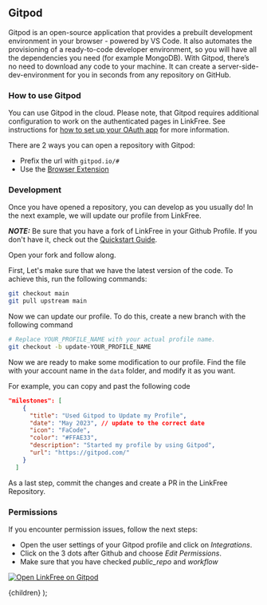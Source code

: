 
## Gitpod

Gitpod is an open-source application that provides a prebuilt development environment in your browser - powered by VS Code. It also automates the provisioning of a ready-to-code developer environment, so you will have all the dependencies you need (for example MongoDB). With Gitpod, there’s no need to download any code to your machine. It can create a server-side-dev-environment for you in seconds from any repository on GitHub.

### How to use Gitpod

You can use Gitpod in the cloud. Please note, that Gitpod requires additional configuration to work on the authenticated pages in LinkFree.  See instructions for [how to set up your OAuth app](/docs/environments/environment-variables) for more information.

There are 2 ways you can open a repository with Gitpod:

- Prefix the url with `gitpod.io/#`
- Use the [Browser Extension](https://www.gitpod.io/docs/configure/user-settings/browser-extension)

### Development

Once you have opened a repository, you can develop as you usually do! In the next example, we will update our profile from LinkFree.

**_NOTE:_** Be sure that you have a fork of LinkFree in your Github Profile. If you don't have it, check out the [Quickstart Guide](https://linkfree.io/docs/quickstart).

Open your fork and follow along.

First, Let's make sure that we have the latest version of the code. To achieve this, run the following commands:

```bash
git checkout main
git pull upstream main
```

Now we can update our profile. To do this, create a new branch with the following command

```bash
# Replace YOUR_PROFILE_NAME with your actual profile name.
git checkout -b update-YOUR_PROFILE_NAME
```

Now we are ready to make some modification to our profile. Find the file with your account name in the `data` folder, and modify it as you want.

For example, you can copy and past the following code

```json
"milestones": [
    {
      "title": "Used Gitpod to Update my Profile",
      "date": "May 2023", // update to the correct date
      "icon": "FaCode",
      "color": "#FFAE33",
      "description": "Started my profile by using Gitpod",
      "url": "https://gitpod.com/"
    }
  ]
```

As a last step, commit the changes and create a PR in the LinkFree Repository.

### Permissions

If you encounter permission issues, follow the next steps:

- Open the user settings of your Gitpod profile and click on _Integrations_.<br />
- Click on the 3 dots after Github and choose _Edit Permissions_.<br />
- Make sure that you have checked _public_repo_ and _workflow_

[![Open LinkFree on Gitpod](https://img.shields.io/badge/Gitpod-Ready--to--Code-blue?logo=gitpod)](https://gitpod.io/#https://github.com/EddieHubCommunity/LinkFree)

  <DocsLayout title="LinkFree Gitpod Development Documentation">
    {children}
  </DocsLayout>
);
